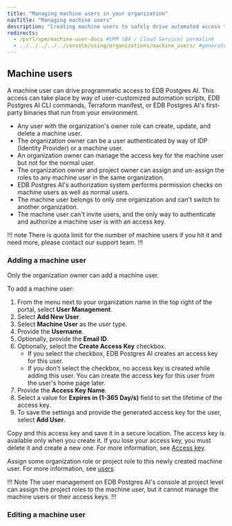 ```yaml
---
title: "Managing machine users in your organization"
navTitle: "Managing machine users"
description: "Creating machine users to safely drive automated access to EDB Postgres AI"
redirects:
  - /purl/upm/machine-user-docs #UPM (BA / Cloud Service) permalink
  - ../../../../../console/using/organizations/machine_users/ #generated for docs/hm/release-1.2
---
```


## Machine users

A machine user can drive programmatic access to EDB Postgres AI. 
This access can take place by way of user-customized automation scripts, EDB Postgres AI CLI commands, Terraform manifest, or EDB Postgres AI's first-party binaries that run from your environment.

- Any user with the organization's owner role can create, update, and delete a machine user.
- The organization owner can be a user authenticated by way of IDP (Identity Provider) or a machine user.
- An organization owner can manage the access key for the machine user but not for the normal user.
- The organization owner and project owner can assign and un-assign the roles to any machine user in the same organization.
- EDB Postgres AI's authorization system performs permission checks on machine users as well as normal users.
- The machine user belongs to only one organization and can't switch to another organization.
- The machine user can't invite users, and the only way to authenticate and authorize a machine user is with an access key.

!!! note
There is quota limit for the number of machine users if you hit it and need more, please contact our support team.
!!!

### Adding a machine user

Only the organization owner can add a machine user.

To add a machine user:

1. From the menu next to your organization name in the top right of the portal, select **User Management**.
1. Select **Add New User**.
1. Select **Machine User** as the user type.
1. Provide the **Username**.
1. Optionally, provide the **Email ID**.
1. Optionally, select the **Create Access Key** checkbox. 
    - If you select the checkbox, EDB Postgres AI creates an access key for this user.
    - If you don't select the checkbox, no access key is created while adding this user. You can create the access key for this user from the user's home page later.
1. Provide the **Access Key Name**.
1. Select a value for **Expires in (1-365 Day/s)** field to set the lifetime of the access key.
1. To save the settings and provide the generated access key for the user, select **Add User**. 

Copy and this access key and save it in a secure location. The access key is available only when you create it. If you lose your access key, you must delete it and create a new one. For more information, see [Access key](/edb-postgres-ai/cloud-service/using_the_api/access_key/).

Assign some organization role or project role to this newly created machine user. For more information, see [users](users).

!!! Note
The user management on EDB Postgres AI's console at project level can assign the project roles to the machine user, but it cannot manage the machine users or their access keys.
!!!

### Editing a machine user


